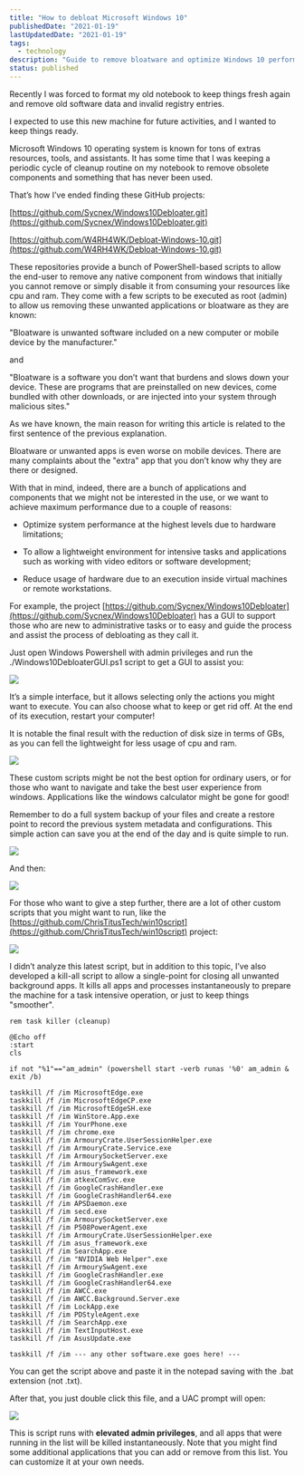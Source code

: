 ```yaml
---
title: "How to debloat Microsoft Windows 10"
publishedDate: "2021-01-19"
lastUpdatedDate: "2021-01-19"
tags:
  - technology
description: "Guide to remove bloatware and optimize Windows 10 performance using PowerShell scripts and custom cleanup tools."
status: published
---
```


Recently I was forced to format my old notebook to keep things fresh again and remove old software data and invalid registry entries.

I expected to use this new machine for future activities, and I wanted to keep things ready.

Microsoft Windows 10 operating system is known for tons of extras resources, tools, and assistants. It has some time that I was keeping a periodic cycle of cleanup routine on my notebook to remove obsolete components and something that has never been used.

That’s how I’ve ended finding these GitHub projects:

[https://github.com/Sycnex/Windows10Debloater.git](https://github.com/Sycnex/Windows10Debloater.git)

[https://github.com/W4RH4WK/Debloat-Windows-10.git](https://github.com/W4RH4WK/Debloat-Windows-10.git)

These repositories provide a bunch of PowerShell-based scripts to allow the end-user to remove any native component from windows that initially you cannot remove or simply disable it from consuming your resources like cpu and ram. They come with a few scripts to be executed as root (admin) to allow us removing these unwanted applications or bloatware as they are known:

"Bloatware is unwanted software included on a new computer or mobile device by the manufacturer."

and

"Bloatware is a software you don’t want that burdens and slows down your device. These are programs that are preinstalled on new devices, come bundled with other downloads, or are injected into your system through malicious sites."

As we have known, the main reason for writing this article is related to the first sentence of the previous explanation.

Bloatware or unwanted apps is even worse on mobile devices. There are many complaints about the "extra" app that you don’t know why they are there or designed.

With that in mind, indeed, there are a bunch of applications and components that we might not be interested in the use, or we want to achieve maximum performance due to a couple of reasons:

- Optimize system performance at the highest levels due to hardware limitations;

- To allow a lightweight environment for intensive tasks and applications such as working with video editors or software development;

- Reduce usage of hardware due to an execution inside virtual machines or remote workstations.

For example, the project [https://github.com/Sycnex/Windows10Debloater](https://github.com/Sycnex/Windows10Debloater) has a GUI to support those who are new to administrative tasks or to easy and guide the process and assist the process of debloating as they call it.

Just open Windows Powershell with admin privileges and run the ./Windows10DebloaterGUI.ps1 script to get a GUI to assist you:

![](/images/how-to-debloat-microsoft-windows-10/powershell_O9cHfjg57u.png)

It’s a simple interface, but it allows selecting only the actions you might want to execute. You can also choose what to keep or get rid off. At the end of its execution, restart your computer!

It is notable the final result with the reduction of disk size in terms of GBs, as you can fell the lightweight for less usage of cpu and ram.

![](/images/how-to-debloat-microsoft-windows-10/powershell_Ffqpyb77yQ.png)

These custom scripts might be not the best option for ordinary users, or for those who want to navigate and take the best user experience from windows. Applications like the windows calculator might be gone for good!

Remember to do a full system backup of your files and create a restore point to record the previous system metadata and configurations. This simple action can save you at the end of the day and is quite simple to run.

![](/images/how-to-debloat-microsoft-windows-10/chrome_SWyOm6gWS8.png)

And then:

![](/images/how-to-debloat-microsoft-windows-10/SystemPropertiesProtection_fEtfHMLdT1.png)

For those who want to give a step further, there are a lot of other custom scripts that you might want to run, like the [https://github.com/ChrisTitusTech/win10script](https://github.com/ChrisTitusTech/win10script) project:

![](/images/how-to-debloat-microsoft-windows-10/x03.png)

I didn’t analyze this latest script, but in addition to this topic, I’ve also developed a kill-all script to allow a single-point for closing all unwanted background apps. It kills all apps and processes instantaneously to prepare the machine for a task intensive operation, or just to keep things "smoother".

```
rem task killer (cleanup)

@Echo off
:start
cls

if not "%1"=="am_admin" (powershell start -verb runas '%0' am_admin & exit /b)

taskkill /f /im MicrosoftEdge.exe
taskkill /f /im MicrosoftEdgeCP.exe
taskkill /f /im MicrosoftEdgeSH.exe
taskkill /f /im WinStore.App.exe
taskkill /f /im YourPhone.exe
taskkill /f /im chrome.exe
taskkill /f /im ArmouryCrate.UserSessionHelper.exe
taskkill /f /im ArmouryCrate.Service.exe
taskkill /f /im ArmourySocketServer.exe
taskkill /f /im ArmourySwAgent.exe
taskkill /f /im asus_framework.exe
taskkill /f /im atkexComSvc.exe
taskkill /f /im GoogleCrashHandler.exe
taskkill /f /im GoogleCrashHandler64.exe
taskkill /f /im APSDaemon.exe
taskkill /f /im secd.exe
taskkill /f /im ArmourySocketServer.exe
taskkill /f /im P508PowerAgent.exe
taskkill /f /im ArmouryCrate.UserSessionHelper.exe
taskkill /f /im asus_framework.exe
taskkill /f /im SearchApp.exe
taskkill /f /im "NVIDIA Web Helper".exe
taskkill /f /im ArmourySwAgent.exe
taskkill /f /im GoogleCrashHandler.exe
taskkill /f /im GoogleCrashHandler64.exe
taskkill /f /im AWCC.exe
taskkill /f /im AWCC.Background.Server.exe
taskkill /f /im LockApp.exe
taskkill /f /im PDStyleAgent.exe
taskkill /f /im SearchApp.exe
taskkill /f /im TextInputHost.exe
taskkill /f /im AsusUpdate.exe

taskkill /f /im --- any other software.exe goes here! ---
```

You can get the script above and paste it in the notepad saving with the .bat extension (not .txt).

After that, you just double click this file, and a UAC prompt will open:

![](/images/how-to-debloat-microsoft-windows-10/Screen-Shot-2021-01-19-at-14.51.27.png)

This is script runs with **elevated admin privileges**, and all apps that were running in the list will be killed instantaneously. Note that you might find some additional applications that you can add or remove from this list. You can customize it at your own needs.
